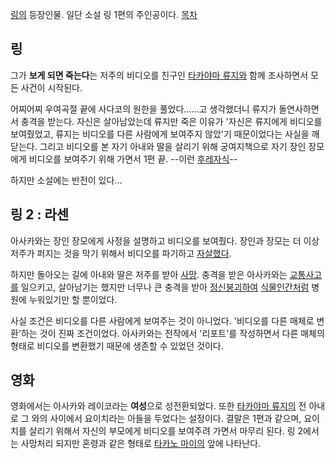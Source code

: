 [[링]]의 등장인물. 일단 소설 링 1편의 주인공이다.
[[목차]]
== 링 ==
그가 '''보게 되면 죽는다'''는 저주의 비디오를 친구인 [[타카야마 류지]]와 함께 조사하면서 모든 사건이 시작된다.

어찌어찌 우여곡절 끝에 사다코의 원한을 풀었다……고 생각했더니 류지가 돌연사하면서 충격을 받는다. 자신은 살아남았는데 류지만 죽은 이유가 '자신은 류지에게 비디오를 보여줬었고, 류지는 비디오를 다른 사람에게 보여주지 않았'기 때문이었다는 사실을 깨닫는다. 그리고 비디오를 본 자기 아내와 딸을 살리기 위해 궁여지책으로 자기 장인 장모에게 비디오를 보여주기 위해 가면서  1편 끝. --이런 [[후레자식]]--

하지만 소설에는 반전이 있다...

== 링 2 : 라센 ==
아사카와는 장인 장모에게 사정을 설명하고 비디오를 보여줬다. 장인과 장모는 더 이상 저주가 퍼지는 것을 막기 위해서 비디오를 파기하고 [[자살]]했다.

하지만 돌아오는 길에 아내와 딸은 저주를 받아 [[사망]]. 충격을 받은 아사카와는 [[교통사고]]를 일으키고, 살아남기는 했지만 너무나 큰 충격을 받아 [[정신붕괴]]하여 [[식물인간]]처럼 병원에 누워있기만 할 뿐이었다.

사실 조건은 비디오를 다른 사람에게 보여주는 것이 아니었다. '비디오를 다른 매체로 변환'하는 것이 진짜 조건이었다. 아사카와는 전작에서 '리포트'를 작성하면서 다른 매체의 형태로 비디오를 변환했기 때문에 생존할 수 있었던 것이다.

== 영화 ==
영화에서는 아사카와 레이코라는 '''여성'''으로 성전환되었다. 또한 [[타카야마 류지]]의 전 아내로 그 와의 사이에서 요이치라는 아들을 두었다는 설정이다. 결말은 1편과 같으며, 요이치를 살리기 위해서 자신의 부모에게 비디오를 보여주려 가면서 마무리 된다. 링 2에서는 사망처리 되지만 혼령과 같은 형태로 [[타카노 마이]]의 앞에 나타난다.
